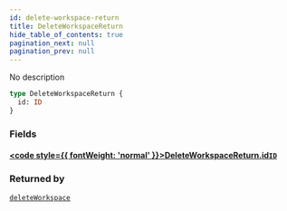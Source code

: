 ```yaml
---
id: delete-workspace-return
title: DeleteWorkspaceReturn
hide_table_of_contents: true
pagination_next: null
pagination_prev: null
---
```








No description

```graphql
type DeleteWorkspaceReturn {
  id: ID
}
```


### Fields

#### [<code style={{ fontWeight: 'normal' }}>DeleteWorkspaceReturn.<b>id</b></code>](#)<Bullet />[`ID`](/docs/schemas/fluss/scalars/id) <Badge class="secondary" text="scalar"/>
> 
> 



### Returned by

[`deleteWorkspace`](/docs/schemas/fluss/mutations/delete-workspace)  <Badge class="secondary" text="mutation"/>



